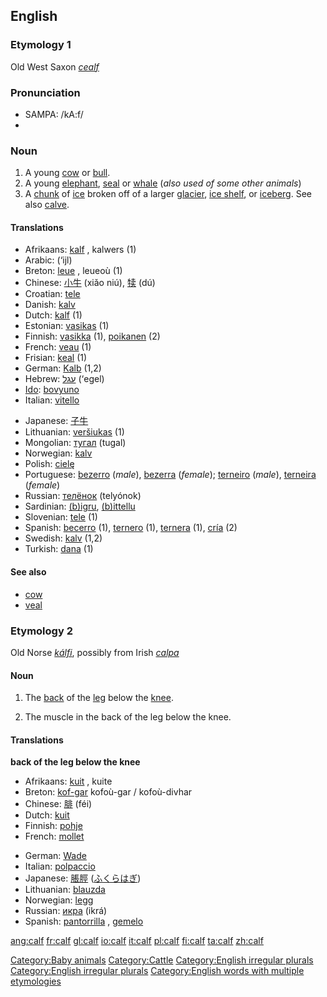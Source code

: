 ==English==

===Etymology 1===
Old West Saxon ''[[cealf]]''

===Pronunciation===
*SAMPA: /kA:f/
*{{audio|en-us-calf.ogg|Audio (US)}}

===Noun===
{{en-noun|calf|calves}}

#A young [[cow]] or [[bull]].
#A young [[elephant]], [[seal]] or [[whale]] (''also used of some other animals'')
#A [[chunk]] of [[ice]] broken off of a larger [[glacier]], [[ice shelf]], or [[iceberg]].  See also [[calve]].

====Translations====
{{top}}
*Afrikaans: [[kalf]] {{n}}, kalwers {{p}} (1)
*Arabic: {{ARchar|[[عجل]]}} (‘ijl)
*Breton: [[leue]] {{m}}, leueoù {{p}} (1)
*Chinese:  [[小牛]] (xiǎo niú), [[犊]] (dú)
*Croatian: [[tele]]
*Danish: [[kalv]]
*Dutch: [[kalf]] {{n}} (1)
*Estonian: [[vasikas]] (1)
*Finnish: [[vasikka]] (1), [[poikanen]] (2)
*French: [[veau]] {{m}} (1)
*Frisian: [[keal]] {{n}} (1)
*German: [[Kalb]] {{n}} (1,2)
*Hebrew: [[עגל]] (‘egel) {{m}}
*[[Ido]]: [[bovyuno]]
*Italian: [[vitello]]
{{mid}}
*Japanese: [[子牛]]
*Lithuanian: [[veršiukas]] {{m}} (1)
*Mongolian: [[тугал]] (tugal)
*Norwegian: [[kalv]] {{m}}
*Polish: [[cielę]] {{n}}
*Portuguese: [[bezerro]] (''male''), [[bezerra]] (''female''); [[terneiro]] (''male''), [[terneira]] (''female'')
*Russian: [[телёнок]] (telyónok) {{m}}
*Sardinian: [[(b)igru]], [[(b)ittellu]]
*Slovenian: [[tele]] {{n}} (1)
*Spanish: [[becerro]] {{m}} (1), [[ternero]] {{m}} (1), [[ternera]] {{f}} (1), [[cría]] (2)
*Swedish: [[kalv]] {{c}} (1,2)
*Turkish: [[dana]] (1)
{{bottom}}

====See also====
*[[cow]]
*[[veal]]

===Etymology 2===
Old Norse ''[[kálfi]]'', possibly from Irish ''[[calpa]]''

====Noun====
{{en-noun|calf|calves}}

# {{anatomy}} The [[back]] of the [[leg]] below the [[knee]].
# The muscle in the back of the leg below the knee.

====Translations====
'''back of the leg below the knee'''
{{top}}
*Afrikaans: [[kuit]] {{n}}, kuite {{p}}
*Breton: [[kof-gar]] {{m}} kofoù-gar / kofoù-divhar {{p}}
*Chinese: [[腓]] (féi)
*Dutch: [[kuit]] {{m}}
*Finnish: [[pohje]]
*French: [[mollet]] {{m}}
{{mid}}
*German: [[Wade]] {{f}}
*Italian: [[polpaccio]] {{m}}
*Japanese: [[脹脛]] ([[ふくらはぎ]])
*Lithuanian: [[blauzda]] {{f}}
*Norwegian: [[legg]] {{m}}
*Russian: [[икра#Russian|икра]] (ikrá) {{f}}
*Spanish: [[pantorrilla]] {{f}}, [[gemelo]] {{m}}
{{bottom}}

[[Category:Baby animals]]
[[Category:Cattle]]
[[Category:English irregular plurals]]
[[Category:English irregular plurals]]
[[Category:English words with multiple etymologies]]

[[ang:calf]]
[[fr:calf]]
[[gl:calf]]
[[io:calf]]
[[it:calf]]
[[pl:calf]]
[[fi:calf]]
[[ta:calf]]
[[zh:calf]]